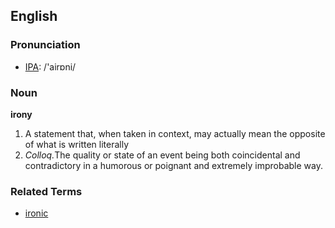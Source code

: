 ==English==
===Pronunciation===
* [[IPA]]: /'airɒni/
===Noun===
'''irony'''
#A statement that, when taken in context, may actually mean the opposite of what is written literally
# ''Colloq.''The quality or state of an event being both coincidental and contradictory in a humorous or poignant and extremely improbable way.

===Related Terms===
*[[ironic]]